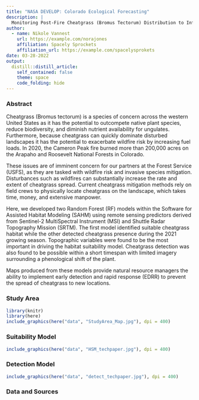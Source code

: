 ```yaml
---
title: "NASA DEVELOP: Colorado Ecological Forecasting"
description: |
  Monitoring Post-Fire Cheatgrass (Bromus Tectorum) Distribution to Inform Management Planning
author:
  - name: Nikole Vannest 
    url: https://example.com/norajones
    affiliation: Spacely Sprockets
    affiliation_url: https://example.com/spacelysprokets
date: 03-28-2022
output:
  distill::distill_article:
    self_contained: false
    theme: space
    code_folding: hide
---
```


### Abstract

Cheatgrass (Bromus tectorum) is a species of concern across the western United States as it has the potential to outcompete native plant species, reduce biodiversity, and diminish nutrient availability for ungulates. Furthermore, because cheatgrass can quickly dominate disturbed landscapes it has the potential to exacerbate wildfire risk by increasing fuel loads. In 2020, the Cameron Peak fire burned more than 200,000 acres on the Arapaho and Roosevelt National Forests in Colorado. 

These issues are of imminent concern for our partners at the Forest Service (USFS), as they are tasked with wildfire risk and invasive species mitigation. Disturbances such as wildfires can substantially increase the rate and extent of cheatgrass spread. Current cheatgrass mitigation methods rely on field crews to physically locate cheatgrass on the landscape, which takes time, money, and extensive manpower. 

Here, we developed two Random Forest (RF) models within the Software for Assisted Habitat Modeling (SAHM) using remote sensing predictors derived from Sentinel-2 MultiSpectral Instrument (MSI) and Shuttle Radar Topography Mission (SRTM). The first model identified suitable cheatgrass habitat while the other detected cheatgrass presence during the 2021 growing season. Topographic variables were found to be the most important in driving the habitat suitability model. Cheatgrass detection was also found to be possible within a short timespan with limited imagery surrounding a phenological shift of the plant. 

Maps produced from these models provide natural resource managers the ability to implement early detection and rapid response (EDRR) to prevent the spread of cheatgrass to new locations. 

### Study Area

```r
library(knitr)
library(here)
include_graphics(here("data", "StudyArea_Map.jpg"), dpi = 400)
```

### Suitability Model

```r
include_graphics(here("data", "HSM_techpaper.jpg"), dpi = 400)
```


### Detection Model

```r
include_graphics(here("data", "detect_techpaper.jpg"), dpi = 400)
```


### Data and Sources



